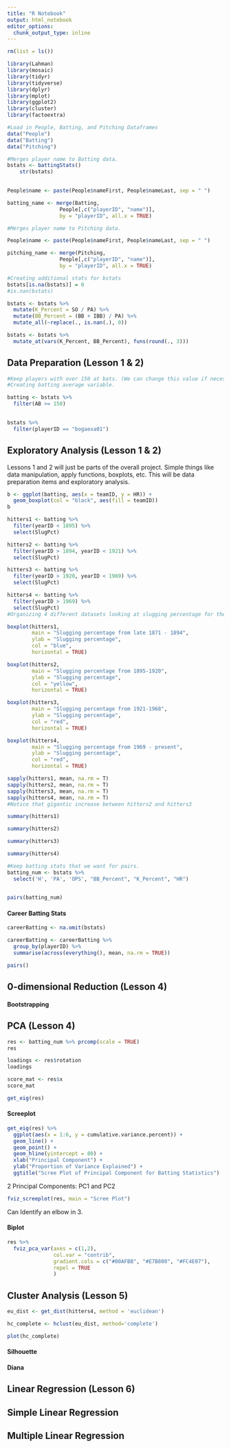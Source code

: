 ```yaml
---
title: "R Notebook"
output: html_notebook
editor_options: 
  chunk_output_type: inline
---
```


```r
rm(list = ls())

library(Lahman)
library(mosaic)
library(tidyr)
library(tidyverse)
library(dplyr)
library(mplot)
library(ggplot2)
library(cluster)
library(factoextra)
```

```r
#Load in People, Batting, and Pitching Dataframes
data("People") 
data("Batting")
data("Pitching")
```

```r
#Merges player name to Batting data. 
bstats <- battingStats()
	str(bstats)
	

People$name <- paste(People$nameFirst, People$nameLast, sep = " ")

batting_name <- merge(Batting,
                 People[,c("playerID", "name")],
                 by = "playerID", all.x = TRUE)

#Merges player name to Pitching data.

People$name <- paste(People$nameFirst, People$nameLast, sep = " ")

pitching_name <- merge(Pitching,
                 People[,c("playerID", "name")],
                 by = "playerID", all.x = TRUE)
```

```r
#Creating additional stats for bstats
bstats[is.na(bstats)] = 0
#is.nan(bstats)

bstats <- bstats %>%
  mutate(K_Percent = SO / PA) %>%
  mutate(BB_Percent = (BB + IBB) / PA) %>%
  mutate_all(~replace(., is.nan(.), 0))

```

```r
bstats <- bstats %>%
  mutate_at(vars(K_Percent, BB_Percent), funs(round(., 3)))
```

## Data Preparation (Lesson 1 & 2)

```r
#Keep players with over 150 at bats. (We can change this value if necessary).
#Creating batting average variable.

batting <- bstats %>%
  filter(AB >= 150)
  
```

```r
bstats %>%
  filter(playerID == "bogaexa01")
```

## Exploratory Analysis (Lesson 1 & 2)
Lessons 1 and 2 will just be parts of the overall project. Simple things like data manipulation, apply functions, boxplots, etc. This will be data preparation items and exploratory analysis.

```r
b <- ggplot(batting, aes(x = teamID, y = HR)) +
  geom_boxplot(col = "black", aes(fill = teamID))
b

```

```r
hitters1 <- batting %>%
  filter(yearID < 1895) %>%
  select(SlugPct)

hitters2 <- batting %>%
  filter(yearID > 1894, yearID < 1921) %>%
  select(SlugPct)

hitters3 <- batting %>%
  filter(yearID > 1920, yearID < 1969) %>%
  select(SlugPct)

hitters4 <- batting %>%
  filter(yearID > 1969) %>%
  select(SlugPct)
#Organizing 4 different datasets looking at slugging percentage for the following boxplots. All of these are somewhat different eras, with the most dramatic split being from before 1920 (pre-Babe Ruth) and after 1920 (during and post-Babe Ruth)
```

```r
boxplot(hitters1,
        main = "Slugging percentage from late 1871 - 1894",
        ylab = "Slugging percentage",
        col = "blue",
        horizontal = TRUE)
```

```r
boxplot(hitters2, 
        main = "Slugging percentage from 1895-1920",
        ylab = "Slugging percentage",
        col = "yellow",
        horizontal = TRUE)
```

```r
boxplot(hitters3, 
        main = "Slugging percentage from 1921-1968",
        ylab = "Slugging percentage",
        col = "red",
        horizontal = TRUE)
```

```r
boxplot(hitters4, 
        main = "Slugging percentage from 1969 - present",
        ylab = "Slugging percentage",
        col = "red",
        horizontal = TRUE)
```


```r
sapply(hitters1, mean, na.rm = T)
sapply(hitters2, mean, na.rm = T)
sapply(hitters3, mean, na.rm = T)
sapply(hitters4, mean, na.rm = T)
#Notice that gigantic increase between hitters2 and hitters3
```

```r
summary(hitters1)
```

```r
summary(hitters2)
```

```r
summary(hitters3)
```

```r
summary(hitters4)
```

```r
#Keep batting stats that we want for pairs.
batting_num <- bstats %>%
  select('H', 'PA', 'OPS', "BB_Percent", "K_Percent", "HR")
  
```

```r
pairs(batting_num)
```
#### Career Batting Stats
```r
careerBatting <- na.omit(bstats)
```

```r
careerBatting <- careerBatting %>%
  group_by(playerID) %>%
  summarise(across(everything(), mean, na.rm = TRUE))
```

```r
pairs()
```


## 0-dimensional Reduction (Lesson 4)


#### Bootstrapping

## PCA (Lesson 4)
```r
res <- batting_num %>% prcomp(scale = TRUE)
res
```

```r
loadings <- res$rotation
loadings
```

```r
score_mat <- res$x
score_mat
```


```r
get_eig(res)
```

#### Screeplot
```r
get_eig(res) %>%
  ggplot(aes(x = 1:6, y = cumulative.variance.percent)) +
  geom_line() +
  geom_point() +
  geom_hline(yintercept = 80) +
  xlab("Principal Component") +
  ylab("Proportion of Variance Explained") +
  ggtitle("Scree Plot of Principal Component for Batting Statistics")
```

2 Principal Components: PC1 and PC2

```r
fviz_screeplot(res, main = "Scree Plot")
```

Can Identify an elbow in 3.

#### Biplot
```r
res %>%
  fviz_pca_var(axes = c(1,2),
               col.var = "contrib",
               gradient.cols = c("#00AFBB", "#E7B800", "#FC4E07"),
               repel = TRUE
               )
```


## Cluster Analysis (Lesson 5)
```r
eu_dist <- get_dist(hitters4, method = 'euclidean')
```

```r
hc_complete <- hclust(eu_dist, method='complete')

plot(hc_complete)
```

#### Silhouette

#### Diana

## Linear Regression (Lesson 6)

## Simple Linear Regression

## Multiple Linear Regression
